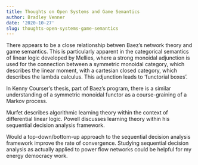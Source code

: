 ```yaml
---
title: Thoughts on Open Systems and Game Semantics
author: Bradley Venner
date: '2020-10-27'
slug: thoughts-open-systems-game-semantics
---
```


There appears to be a close relationship betwen Baez's network theory and game semantics.  This is particularly apparent in the categorical semantics of linear logic developed by Mellies, where a strong monoidal adjunction is used for the connection between a symmetric monoidal category, which describes the linear moment, with a cartesian closed category, which describes the lambda calculus.  This adjunction leads to 'functorial boxes'.

In Kenny Courser's thesis, part of Baez's program, there is a similar understanding of a symmetric monoidal functor as a course-graining of a Markov process.

Murfet describes algorithmic learning theory within the context of differential linear logic.  Powell discusses learning theory within his sequential decision analysis framework.

Would a top-down/bottom-up approach to the sequential decision analysis framework improve the rate of convergence.  Studying sequential decision analysis as actually applied to power flow networks could be helpful for my energy democracy work.  
